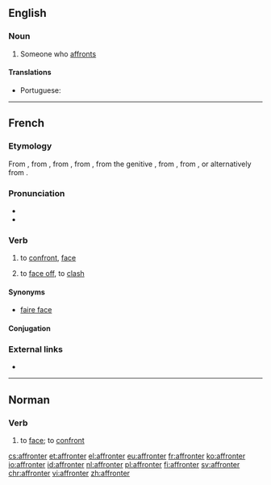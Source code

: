 ==English==

===Noun===
{{en-noun}}

# Someone who [[affront]]s

====Translations====
{{trans-top|someone who affronts}}
* Portuguese: {{t|pt|afrontador|m}}
{{trans-mid}}
{{trans-bottom}}

----

==French==

===Etymology===
From {{etyl|fro|fr}} {{m|fro|afronter||to face; to confront; to slap in the face}}, from {{etyl|VL.|fr}} {{m|la|*affrontare||to strike against}}, from {{etyl|la|fr}} {{m|fr|ad frontem||to the face}}, from {{m|la|frons||forehead}}, from the genitive {{m|la|frontis}}, from {{etyl|ine-pro|fr}} {{m|ine-pro|*bhront-}}, from {{m|ine-pro|*bhren-||to project; to stand out}}, or alternatively from {{m|ine-pro|*ser-||base of prepositions and preverbs}}.

===Pronunciation===
* {{IPA|/afʁɔ̃te/|lang=fr}}
* {{audio|Fr-affronter.ogg|Audio|lang=fr}}

===Verb===
{{fr-verb}}

# to [[confront]], [[face]]
# {{label|fr|reflexive}} to [[face off]], to [[clash]]

====Synonyms====
* [[faire face]]

====Conjugation====
{{fr-conj-auto}}

===External links===
* {{R:TLFi}}

----

==Norman==

===Verb===
{{nrf-verb}}

# {{lb|nrf|Jersey}} to [[face]]; to [[confront]]

[[cs:affronter]]
[[et:affronter]]
[[el:affronter]]
[[eu:affronter]]
[[fr:affronter]]
[[ko:affronter]]
[[io:affronter]]
[[id:affronter]]
[[nl:affronter]]
[[pl:affronter]]
[[fi:affronter]]
[[sv:affronter]]
[[chr:affronter]]
[[vi:affronter]]
[[zh:affronter]]